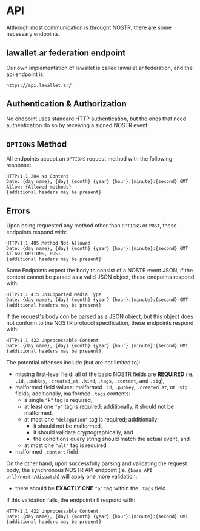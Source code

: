 # API

Although most communication is throught NOSTR, there are some necessary
endpoints.

## lawallet.ar federation endpoint

Our own implementation of lawallet is called lawallet.ar federation, and the api
endpoint is:
```
https://api.lawallet.ar/
```

## Authentication & Authorization

No endpoint uses standard HTTP authentication, but the ones that need
authentication do so by receiving a signed NOSTR event.

## `OPTIONS` Method

All endpoints accept an `OPTIONS` request method with the following response:

```http
HTTP/1.1 204 No Content
Date: {day name}, {day} {month} {year} {hour}:{minute}:{second} GMT
Allow: {Allowed methods}
{additional headers may be present}
```

## Errors

Upon being requested any method other than `OPTIONS` or `POST`, these endpoints respond with:

```http
HTTP/1.1 405 Method Not Allowed
Date: {day name}, {day} {month} {year} {hour}:{minute}:{second} GMT
Allow: OPTIONS, POST
{additional headers may be present}
```

Some Endpoints expect the body to consist of a NOSTR event JSON, if the content cannot be parsed as a valid JSON object, these endpoints respond with:

```http
HTTP/1.1 415 Unsupported Media Type
Date: {day name}, {day} {month} {year} {hour}:{minute}:{second} GMT
{additional headers may be present}
```

If the request's body _can_ be parsed as a JSON object, but this object does not conform to the NOSTR protocol specification, these endpoints respond with:

```http
HTTP/1.1 422 Unprocessable Content
Date: {day name}, {day} {month} {year} {hour}:{minute}:{second} GMT
{additional headers may be present}
```

The potential offenses include (but are not limited to):

- missing first-level field: all of the basic NOSTR fields are **REQUIRED** (ie. `.id`, `.pubkey`, `.created_at`, `.kind`, `.tags`, `.content`, and `.sig`),
- malformed field values: malformed `.id`, `.pubkey`, `.created_at`, or `.sig` fields; additionally, malformed `.tags` contents:
  - a single `"k"` tag is required,
  - at least one `"p"` tag is required; additionally, it should not be malformed,
  - at most one `"delegation"` tag is required; additionally:
    - it should not be malformed,
    - it should validate cryptographically, and
    - the conditions query string should match the actual event, and
  - at most one `"alt"` tag is required
- malformed `.content` field

On the other hand, upon successfully parsing and validating the request body, the synchronous NOSTR API endpoint (ie. `{base API url}/nostr/dispatch`) will apply one more validation:

- there should be **EXACTLY ONE** `"p"` tag within the `.tags` field.

If this validation fails, the endpoint rill respond with:

```http
HTTP/1.1 422 Unprocessable Content
Date: {day name}, {day} {month} {year} {hour}:{minute}:{second} GMT
{additional headers may be present}
```
